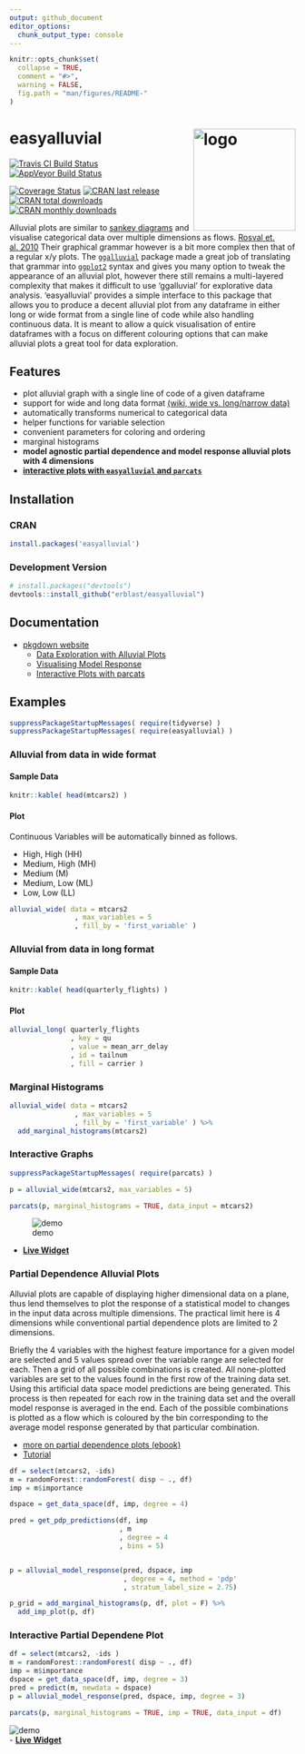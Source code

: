 ```yaml
---
output: github_document
editor_options: 
  chunk_output_type: console
---
```


<!-- README.md is generated from README.Rmd. Please edit that file -->

```r
knitr::opts_chunk$set(
  collapse = TRUE,
  comment = "#>",
  warning = FALSE,
  fig.path = "man/figures/README-"
)
```

# easyalluvial <img src="https://www.datisticsblog.com/easyalluvial_logo_square.png" alt="logo" width="180" height="180" align = "right"/> 

[![Travis CI Build Status](https://travis-ci.org/erblast/easyalluvial.svg?branch=master)](https://travis-ci.org/erblast/easyalluvial) 
[![AppVeyor Build Status](https://ci.appveyor.com/api/projects/status/github/erblast/easyalluvial?branch=master&svg=true)](https://ci.appveyor.com/project/erblast/easyalluvial) 

[![Coverage Status](https://img.shields.io/codecov/c/github/erblast/easyalluvial/master.svg)](https://codecov.io/github/erblast/easyalluvial?branch=master)
[![CRAN last release](https://www.r-pkg.org/badges/last-release/easyalluvial)](https://CRAN.R-project.org/package=easyalluvial)
[![CRAN total downloads](https://cranlogs.r-pkg.org/badges/grand-total/easyalluvial)](https://CRAN.R-project.org/package=easyalluvial)
[![CRAN monthly downloads](https://cranlogs.r-pkg.org/badges/easyalluvial)](https://CRAN.R-project.org/package=easyalluvial)

Alluvial plots are similar to [sankey diagrams](https://en.wikipedia.org/wiki/Sankey_diagram) and visualise categorical data over multiple dimensions as flows. [Rosval et. al. 2010](https://journals.plos.org/plosone/article?id=10.1371/journal.pone.0008694) Their graphical grammar however is a bit more complex then that of a regular x/y plots. The [`ggalluvial`](http://corybrunson.github.io/ggalluvial/) package made a great job of translating that grammar into [`ggplot2`](https://github.com/tidyverse/ggplot2) syntax and gives you many option to tweak the appearance of an alluvial plot, however there still remains a multi-layered complexity that makes it difficult to use 'ggalluvial' for explorative data analysis. 'easyalluvial' provides a simple interface to this package that allows you to produce a decent alluvial plot from any dataframe in either long or wide format from a single line of code while also handling continuous data. It is meant to allow a quick visualisation of entire dataframes with a focus on different colouring options that can make alluvial plots a great tool for data exploration.

## Features
- plot alluvial graph with a single line of code of a given dataframe
- support for wide and long data format [(wiki, wide vs. long/narrow data)](https://en.wikipedia.org/wiki/Wide_and_narrow_data)
- automatically transforms numerical to categorical data
- helper functions for variable selection
- convenient parameters for coloring and ordering
- marginal histograms
- **model agnostic partial dependence and model response alluvial plots with 4 dimensions**
- **[interactive plots with `easyalluvial` and `parcats`](https://erblast.github.io/parcats/articles/parcats.html)**

## Installation

### CRAN

```r
install.packages('easyalluvial')
```


### Development Version


```r

# install.packages("devtools")
devtools::install_github("erblast/easyalluvial")
```

## Documentation

- [pkgdown website](https://erblast.github.io/easyalluvial/)
  * [Data Exploration with Alluvial Plots](https://erblast.github.io/easyalluvial/articles/data_exploration.html)
  * [Visualising Model Response ](https://erblast.github.io/easyalluvial/articles/model_response.html)
  * [Interactive Plots with parcats](https://erblast.github.io/easyalluvial/articles/parcats.html)

## Examples

```r
suppressPackageStartupMessages( require(tidyverse) )
suppressPackageStartupMessages( require(easyalluvial) )

```


### Alluvial from data in wide format

#### Sample Data

```r

knitr::kable( head(mtcars2) )
```

#### Plot

Continuous Variables will be automatically binned as follows.

- High, High (HH)
- Medium, High (MH)
- Medium (M)
- Medium, Low (ML)
- Low, Low (LL)

```r

alluvial_wide( data = mtcars2
                , max_variables = 5
                , fill_by = 'first_variable' )

```


### Alluvial from data in long format

#### Sample Data

```r
knitr::kable( head(quarterly_flights) )
```

#### Plot 
 
```r

alluvial_long( quarterly_flights
               , key = qu
               , value = mean_arr_delay
               , id = tailnum
               , fill = carrier )

```



### Marginal Histograms

```r
alluvial_wide( data = mtcars2
                , max_variables = 5
                , fill_by = 'first_variable' ) %>%
  add_marginal_histograms(mtcars2)

```

### Interactive Graphs

```r

suppressPackageStartupMessages( require(parcats) )

p = alluvial_wide(mtcars2, max_variables = 5)

parcats(p, marginal_histograms = TRUE, data_input = mtcars2)

```

![demo](https://erblast.github.io/parcats/demo1.gif)

- **[Live Widget](https://erblast.github.io/parcats/articles/parcats.html)**


### Partial Dependence Alluvial Plots

Alluvial plots are capable of displaying higher dimensional data on a plane, thus lend themselves to plot the response of a statistical model to changes in the input data across multiple dimensions. The practical limit here is 4 dimensions while conventional partial dependence plots are limited to 2 dimensions.

Briefly the 4 variables with the highest feature importance for a given model are selected and 5 values spread over the variable range are selected for each. Then a grid of all possible combinations is created. All none-plotted variables are set to the values found in the first row of the training data set. Using this artificial data space model predictions are being generated. This process is then repeated for each row in the training data set and the overall model response is averaged in the end. Each of the possible combinations is plotted as a flow which is coloured by the bin corresponding to the average model response generated by that particular combination.

- [more on partial dependence plots (ebook)](https://christophm.github.io/interpretable-ml-book/)
- [Tutorial](https://www.datisticsblog.com/2019/04/visualising-model-response-with-easyalluvial/)



```r

df = select(mtcars2, -ids)
m = randomForest::randomForest( disp ~ ., df)
imp = m$importance

dspace = get_data_space(df, imp, degree = 4)

pred = get_pdp_predictions(df, imp
                           , m
                           , degree = 4
                           , bins = 5)


p = alluvial_model_response(pred, dspace, imp
                            , degree = 4, method = 'pdp'
                            , stratum_label_size = 2.75)

p_grid = add_marginal_histograms(p, df, plot = F) %>%
  add_imp_plot(p, df)

```

### Interactive Partial Dependene Plot

```r
df = select(mtcars2, -ids )
m = randomForest::randomForest( disp ~ ., df)
imp = m$importance
dspace = get_data_space(df, imp, degree = 3)
pred = predict(m, newdata = dspace)
p = alluvial_model_response(pred, dspace, imp, degree = 3)

parcats(p, marginal_histograms = TRUE, imp = TRUE, data_input = df)
```

![demo](https://erblast.github.io/parcats/demo2.gif)  
- **[Live Widget](https://erblast.github.io/parcats/articles/parcats.html)**  
